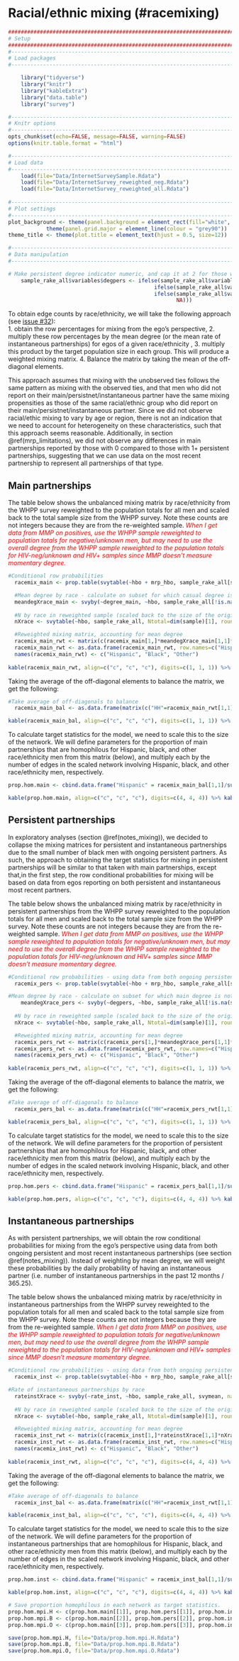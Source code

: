 # Racial/ethnic mixing (#racemixing)

```r
####################################################################################
# Setup
####################################################################################
#-----------------------------------------------------------------------------------
# Load packages
#-----------------------------------------------------------------------------------

    library("tidyverse")
    library("knitr")
    library("kableExtra")
    library("data.table")
    library("survey")

#-----------------------------------------------------------------------------------
# Knitr options
#-----------------------------------------------------------------------------------
opts_chunk$set(echo=FALSE, message=FALSE, warning=FALSE)
options(knitr.table.format = "html") 

#-----------------------------------------------------------------------------------
# Load data
#-----------------------------------------------------------------------------------
    load(file="Data/InternetSurveySample.Rdata")
    load(file="Data/InternetSurvey_reweighted_neg.Rdata")
    load(file="Data/InternetSurvey_reweighted_all.Rdata")
        
#-----------------------------------------------------------------------------------
# Plot settings
#-----------------------------------------------------------------------------------
plot_background <- theme(panel.background = element_rect(fill="white", colour = "black")) +
            theme(panel.grid.major = element_line(colour = "grey90"))
theme_title <- theme(plot.title = element_text(hjust = 0.5, size=12)) 

#-----------------------------------------------------------------------------------
# Data manipulation
#-----------------------------------------------------------------------------------

# Make persistent degree indicator numeric, and cap it at 2 for those with 2+ since the network model caps men at 2 ongoing pers partners
    sample_rake_all$variables$degpers <- ifelse(sample_rake_all$variables$degreecat_cas %in% "None", 0,
                                              ifelse(sample_rake_all$variables$degreecat_cas %in% "One", 1,
                                              ifelse(sample_rake_all$variables$degreecat_cas %in% "Two or more", 2,
                                                     NA)))
```

To obtain edge counts by race/ethnicity, we will take the following approach (see [issue #32](https://github.com/statnet/WHAMP/issues/32)):  
  1. obtain the row percentages for mixing from the ego's perspective, 
  2. multiply these row percentages by the mean degree (or the mean rate of instantaneous partnerships) for egos of a given race/ethnicity , 
  3. multiply this product by the target population size in each group. This will produce a weighted mixing matrix. 
  4. Balance the matrix by taking the mean of the off-diagonal elements. 

This approach assumes that mixing with the unobserved ties follows the same pattern as mixing with the observed ties, and that men who did not report on their main/persistnet/instantaneous partner have the same mixing propensities as those of the same racial/ethnic group who did report on their main/persistnet/instantaneous partner. Since we did not observe racial/ethic mixing to vary by age or region, there is not an indication that we need to account for heterogeneity on these characteristics, such that this approach seems reasonable. Additionally, in section \@ref(mrp_limitations), we did not observe any differences in main partnerships reported by those with 0 compared to those with 1+ persistent partnerships, suggesting that we can use data on the most recent partnership to represent all partnerships of that type.

## Main partnerships
The table below shows the unbalanced mixing matrix by race/ethnicity from the WHPP survey reweighted to the population totals for all men and scaled back to the total sample size from the WHPP survey. Note these counts are not integers because they are from the re-weighted sample. <span style=color:red>_When I get data from MMP on positives, use the WHPP sample reweighted to population totals for negative/unknown men, but may need to use the overall degree from the WHPP sample reweighted to the population totals for HIV-neg/unknown and HIV+ samples since MMP doesn't measure momentary degree._</span>

```r
#Conditional row probabilities
  racemix_main <- prop.table(svytable(~hbo + mrp_hbo, sample_rake_all[sample_rake_all$variables$mrp_type_ongoing %in% "Main"], Ntotal=dim(sample[sample$mrp_type_ongoing %in% "Main",])[1], round=FALSE),1)

  #Mean degree by race - calculate on subset for which casual degree is not missing to be consistent with how the overall degree matrix is defined so total edges are consistent
  meandegXrace_main <- svyby(~degree_main, ~hbo, sample_rake_all[!is.na(sample_rake_all$variables$degreecat_cas)], svymean, na.rm=TRUE)[2]
  
  #N by race in reweighted sample (scaled back to the size of the original sample) -- scaling to the total N assumes that those with missing data on degree or who didn't provide the age of their most recent partner are msising at random
  nXrace <- svytable(~hbo, sample_rake_all, Ntotal=dim(sample)[1], round=FALSE)

  #Reweighted mixing matrix, accounting for mean degree
  racemix_main_rwt <- matrix(c(racemix_main[1,]*meandegXrace_main[1,1]*nXrace[1], racemix_main[2,]*meandegXrace_main[2,1]*nXrace[2], racemix_main[3,]*meandegXrace_main[3,1]*nXrace[3]), byrow=TRUE, nrow=3)
  racemix_main_rwt <- as.data.frame(racemix_main_rwt, row.names=c("Hispanic", "Black", "Other"))
  names(racemix_main_rwt) <- c("Hispanic", "Black", "Other")
  
kable(racemix_main_rwt, align=c("c", "c", "c"), digits=c(1, 1, 1)) %>% kable_styling(full_width=F, position="center") %>% column_spec(1, bold=T, color="black", width="2cm") %>% column_spec(2:4, width = "2cm")

```

Taking the average of the off-diagonal elements to balance the matrix, we get the following:
```r
#Take average of off-diagonals to balance
  racemix_main_bal <- as.data.frame(matrix(c("HH"=racemix_main_rwt[1,1], "HB" = mean(c(racemix_main_rwt[1,2], racemix_main_rwt[2,1])), "HO" = mean(c(racemix_main_rwt[1,3], racemix_main_rwt[3,1])), "BH" = mean(c(racemix_main_rwt[1,2], racemix_main_rwt[2,1])), "BB" = racemix_main_rwt[2,2], "BO" = mean(c(racemix_main_rwt[2,3], racemix_main_rwt[3,2])), "OH" = mean(c(racemix_main_rwt[1,3], racemix_main_rwt[3,1])), "OB" = mean(c(racemix_main_rwt[2,3], racemix_main_rwt[3,2])), "OO" = racemix_main_rwt[3,3]), nrow=3, ncol=3, byrow=TRUE, dimnames=list(c("Hispanic", "Black", "Other"), c("Hispanic", "Black", "Other"))))

kable(racemix_main_bal, align=c("c", "c", "c"), digits=c(1, 1, 1)) %>% kable_styling(full_width=F, position="center") %>% column_spec(1, bold=T, color="black", width="2cm") %>% column_spec(2:4, width = "2cm")

```

To calculate target statistics for the model, we need to scale this to the size of the network. We will define parameters for the proportion of main partnerships that are homophilous for Hispanic, black, and other race/ethnicity men from this matrix (below), and multiply each by the number of edges in the scaled network involving Hispanic, black, and other race/ethnicity men, respectively.

```r
prop.hom.main <- cbind.data.frame("Hispanic" = racemix_main_bal[1,1]/sum(racemix_main_bal[1,]), "Black" = racemix_main_bal[2,2]/sum(racemix_main_bal[2,]), "Other" = racemix_main_bal[3,3]/sum(racemix_main_bal[3,]))

kable(prop.hom.main, align=c("c", "c", "c"), digits=c(4, 4, 4)) %>% kable_styling(full_width=F, position="center") %>% column_spec(1:3, width = "2cm")
```

## Persistent partnerships
In exploratory analyses (section \@ref(notes_mixing)), we decided to collapse the mixing matrices for persistent and instantaneous partnerships due to the small number of black men with ongoing persistent partners. As such, the approach to obtaining the target statistics for mixing in persistent partnerships will be similar to that taken with main partnerships, except that,in the first step, the row conditional probabilities for mixing will be based on data from egos reporting on both persistent and instantaneous most recent partners.  

The table below shows the unbalanced mixing matrix by race/ethnicity in persistent partnerships from the WHPP survey reweighted to the population totals for all men and scaled back to the total sample size from the WHPP survey. Note these counts are not integers because they are from the re-weighted sample. <span style=color:red>_When I get data from MMP on positives, use the WHPP sample reweighted to population totals for negative/unknown men, but may need to use the overall degree from the WHPP sample reweighted to the population totals for HIV-neg/unknown and HIV+ samples since MMP doesn't measure momentary degree._</span>

```r
#Conditional row probabilities - using data from both ongoing persistent and most recent one-time partners
  racemix_pers <- prop.table(svytable(~hbo + mrp_hbo, sample_rake_all[sample_rake_all$variables$mrp_type_ongoing %in% "Persistent" | sample_rake_all$variables$mrp_type_r %in% "One time"], Ntotal=dim(sample[sample$mrp_type_ongoing %in% "Persistent" | sample$mrp_type_r %in% "One time",])[1], round=FALSE),1)

#Mean degree by race - calculate on subset for which main degree is not missing to be consistent with how the overall degree matrix is defined so total edges are consistent
    meandegXrace_pers <- svyby(~degpers, ~hbo, sample_rake_all[!is.na(sample_rake_all$variables$degree_main)], svymean, na.rm=TRUE)[2]
  
  #N by race in reweighted sample (scaled back to the size of the original sample)
  nXrace <- svytable(~hbo, sample_rake_all, Ntotal=dim(sample)[1], round=FALSE)

  #Reweighted mixing matrix, accounting for mean degree
  racemix_pers_rwt <- matrix(c(racemix_pers[1,]*meandegXrace_pers[1,1]*nXrace[1], racemix_pers[2,]*meandegXrace_pers[2,1]*nXrace[2], racemix_pers[3,]*meandegXrace_pers[3,1]*nXrace[3]), byrow=TRUE, nrow=3)
  racemix_pers_rwt <- as.data.frame(racemix_pers_rwt, row.names=c("Hispanic", "Black", "Other"))
  names(racemix_pers_rwt) <- c("Hispanic", "Black", "Other")
  
kable(racemix_pers_rwt, align=c("c", "c", "c"), digits=c(1, 1, 1)) %>% kable_styling(full_width=F, position="center") %>% column_spec(1, bold=T, color="black", width="2cm") %>% column_spec(2:4, width = "2cm")

```

Taking the average of the off-diagonal elements to balance the matrix, we get the following:
```r
#Take average of off-diagonals to balance
  racemix_pers_bal <- as.data.frame(matrix(c("HH"=racemix_pers_rwt[1,1], "HB" = mean(c(racemix_pers_rwt[1,2], racemix_pers_rwt[2,1])), "HO" = mean(c(racemix_pers_rwt[1,3], racemix_pers_rwt[3,1])), "BH" = mean(c(racemix_pers_rwt[1,2], racemix_pers_rwt[2,1])), "BB" = racemix_pers_rwt[2,2], "BO" = mean(c(racemix_pers_rwt[2,3], racemix_pers_rwt[3,2])), "OH" = mean(c(racemix_pers_rwt[1,3], racemix_pers_rwt[3,1])), "OB" = mean(c(racemix_pers_rwt[2,3], racemix_pers_rwt[3,2])), "OO" = racemix_pers_rwt[3,3]), nrow=3, ncol=3, byrow=TRUE, dimnames=list(c("Hispanic", "Black", "Other"), c("Hispanic", "Black", "Other"))))

kable(racemix_pers_bal, align=c("c", "c", "c"), digits=c(1, 1, 1)) %>% kable_styling(full_width=F, position="center") %>% column_spec(1, bold=T, color="black", width="2cm") %>% column_spec(2:4, width = "2cm")

```

To calculate target statistics for the model, we need to scale this to the size of the network. We will define parameters for the proportion of persistent partnerships that are homophilous for Hispanic, black, and other race/ethnicity men from this matrix (below), and multiply each by the number of edges in the scaled network involving Hispanic, black, and other race/ethnicity men, respectively.

```r
prop.hom.pers <- cbind.data.frame("Hispanic" = racemix_pers_bal[1,1]/sum(racemix_pers_bal[1,]), "Black" = racemix_pers_bal[2,2]/sum(racemix_pers_bal[2,]), "Other" = racemix_pers_bal[3,3]/sum(racemix_pers_bal[3,]))

kable(prop.hom.pers, align=c("c", "c", "c"), digits=c(4, 4, 4)) %>% kable_styling(full_width=F, position="center") %>% column_spec(1:3, width = "2cm")
```

## Instantaneous partnerships
As with persistent partnerships, we will obtain the row conditional probabilities for mixing from the ego's perspective using data from both ongoing persistent and most recent instantaneous partnerships (see section \@ref(notes_mixing)). Instead of weighting by mean degree, we will weight these probabilities by the daily probability of having an instantaneous partner (i.e. number of instantaneous partnerships in the past 12 months / 365.25).  

The table below shows the unbalanced mixing matrix by race/ethnicity in instantaneous partnerships from the WHPP survey reweighted to the population totals for all men and scaled back to the total sample size from the WHPP survey. Note these counts are not integers because they are from the re-weighted sample. <span style=color:red>_When I get data from MMP on positives, use the WHPP sample reweighted to population totals for negative/unknown men, but may need to use the overall degree from the WHPP sample reweighted to the population totals for HIV-neg/unknown and HIV+ samples since MMP doesn't measure momentary degree._</span>

```r
#Conditional row probabilities - using data from both ongoing persistent and most recent one-time partners
  racemix_inst <- prop.table(svytable(~hbo + mrp_hbo, sample_rake_all[sample_rake_all$variables$mrp_type_ongoing %in% "Persistent" | sample_rake_all$variables$mrp_type_r %in% "One time"], Ntotal=dim(sample[sample$mrp_type_ongoing %in% "Persistent" | sample$mrp_type_r %in% "One time",])[1], round=FALSE),1)

#Rate of instantaneous partnerships by race
  rateinstXrace <- svyby(~rate_inst, ~hbo, sample_rake_all, svymean, na.rm=TRUE)[2]
  
  #N by race in reweighted sample (scaled back to the size of the original sample)
  nXrace <- svytable(~hbo, sample_rake_all, Ntotal=dim(sample)[1], round=FALSE)

  #Reweighted mixing matrix, accounting for mean degree
  racemix_inst_rwt <- matrix(c(racemix_inst[1,]*rateinstXrace[1,1]*nXrace[1], racemix_inst[2,]*rateinstXrace[2,1]*nXrace[2], racemix_inst[3,]*rateinstXrace[3,1]*nXrace[3]), byrow=TRUE, nrow=3)
  racemix_inst_rwt <- as.data.frame(racemix_inst_rwt, row.names=c("Hispanic", "Black", "Other"))
  names(racemix_inst_rwt) <- c("Hispanic", "Black", "Other")
  
kable(racemix_inst_rwt, align=c("c", "c", "c"), digits=c(4, 4, 4)) %>% kable_styling(full_width=F, position="center") %>% column_spec(1, bold=T, color="black", width="2cm") %>% column_spec(2:4, width = "2cm")

```

Taking the average of the off-diagonal elements to balance the matrix, we get the following:
```r
#Take average of off-diagonals to balance
  racemix_inst_bal <- as.data.frame(matrix(c("HH"=racemix_inst_rwt[1,1], "HB" = mean(c(racemix_inst_rwt[1,2], racemix_inst_rwt[2,1])), "HO" = mean(c(racemix_inst_rwt[1,3], racemix_inst_rwt[3,1])), "BH" = mean(c(racemix_inst_rwt[1,2], racemix_inst_rwt[2,1])), "BB" = racemix_inst_rwt[2,2], "BO" = mean(c(racemix_inst_rwt[2,3], racemix_inst_rwt[3,2])), "OH" = mean(c(racemix_inst_rwt[1,3], racemix_inst_rwt[3,1])), "OB" = mean(c(racemix_inst_rwt[2,3], racemix_inst_rwt[3,2])), "OO" = racemix_inst_rwt[3,3]), nrow=3, ncol=3, byrow=TRUE, dimnames=list(c("Hispanic", "Black", "Other"), c("Hispanic", "Black", "Other"))))

kable(racemix_inst_bal, align=c("c", "c", "c"), digits=c(4, 4, 4)) %>% kable_styling(full_width=F, position="center") %>% column_spec(1, bold=T, color="black", width="2cm") %>% column_spec(2:4, width = "2cm")

```

To calculate target statistics for the model, we need to scale this to the size of the network. We will define parameters for the proportion of instantaneous partnerships that are homophilous for Hispanic, black, and other race/ethnicity men from this matrix (below), and multiply each by the number of edges in the scaled network involving Hispanic, black, and other race/ethnicity men, respectively.

```r
prop.hom.inst <- cbind.data.frame("Hispanic" = racemix_inst_bal[1,1]/sum(racemix_inst_bal[1,]), "Black" = racemix_inst_bal[2,2]/sum(racemix_inst_bal[2,]), "Other" = racemix_inst_bal[3,3]/sum(racemix_inst_bal[3,]))

kable(prop.hom.inst, align=c("c", "c", "c"), digits=c(4, 4, 4)) %>% kable_styling(full_width=F, position="center") %>% column_spec(1:3, width = "2cm")
```

```r
# Save proportion homophilous in each network as target statistics.
prop.hom.mpi.H <- c(prop.hom.main[[1]], prop.hom.pers[[1]], prop.hom.inst[[1]])
prop.hom.mpi.B <- c(prop.hom.main[[2]], prop.hom.pers[[2]], prop.hom.inst[[2]])
prop.hom.mpi.O <- c(prop.hom.main[[3]], prop.hom.pers[[3]], prop.hom.inst[[3]])

save(prop.hom.mpi.H, file="Data/prop.hom.mpi.H.Rdata")
save(prop.hom.mpi.B, file="Data/prop.hom.mpi.B.Rdata")
save(prop.hom.mpi.O, file="Data/prop.hom.mpi.O.Rdata")
```
